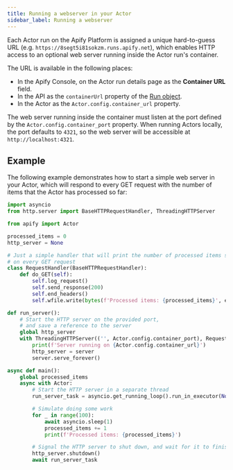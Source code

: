 ```yaml
---
title: Running a webserver in your Actor
sidebar_label: Running a webserver
---
```


Each Actor run on the Apify Platform is assigned a unique hard-to-guess URL (e.g. `https://8segt5i81sokzm.runs.apify.net`),
which enables HTTP access to an optional web server running inside the Actor run's container.

The URL is available in the following places:

- In the Apify Console, on the Actor run details page as the **Container URL** field.
- In the API as the `containerUrl` property of the [Run object](https://docs.apify.com/api/v2#/reference/actors/run-object/get-run).
- In the Actor as the `Actor.config.container_url` property.

The web server running inside the container must listen at the port defined by the `Actor.config.container_port` property.
When running Actors locally, the port defaults to `4321`,
so the web server will be accessible at `http://localhost:4321`.

## Example

The following example demonstrates how to start a simple web server in your Actor,
which will respond to every GET request with the number of items that the Actor has processed so far:

```python title="src/main.py"
import asyncio
from http.server import BaseHTTPRequestHandler, ThreadingHTTPServer

from apify import Actor

processed_items = 0
http_server = None

# Just a simple handler that will print the number of processed items so far
# on every GET request
class RequestHandler(BaseHTTPRequestHandler):
    def do_GET(self):
        self.log_request()
        self.send_response(200)
        self.end_headers()
        self.wfile.write(bytes(f'Processed items: {processed_items}', encoding='utf-8'))

def run_server():
    # Start the HTTP server on the provided port,
    # and save a reference to the server
    global http_server
    with ThreadingHTTPServer(('', Actor.config.container_port), RequestHandler) as server:
        print(f'Server running on {Actor.config.container_url}')
        http_server = server
        server.serve_forever()

async def main():
    global processed_items
    async with Actor:
        # Start the HTTP server in a separate thread
        run_server_task = asyncio.get_running_loop().run_in_executor(None, run_server)

        # Simulate doing some work
        for _ in range(100):
            await asyncio.sleep(1)
            processed_items += 1
            print(f'Processed items: {processed_items}')

        # Signal the HTTP server to shut down, and wait for it to finish
        http_server.shutdown()
        await run_server_task
```

